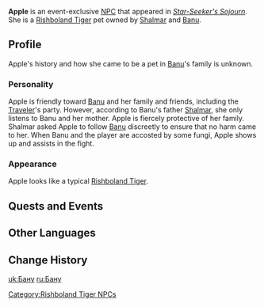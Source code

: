 {{About|the NPC from Star-Seeker's Sojourn|the fruit|Apple}}
{{Character Infobox
|name             = Apple
|type             = Event NPC
|image            = NPC Apple (NPC).png
|region           = Sumeru
|affiliation      = 
}}
'''Apple''' is an event-exclusive [[NPC]] that appeared in ''[[Star-Seeker's Sojourn]]''. She is a [[Rishboland Tiger]] pet owned by [[Shalmar]] and [[Banu]].
<!--
==Location==
{{subst:#tag:gallery|
NPC Location {{subst:PAGENAME}}.png{{subst:!}}{{subst:PAGENAME}}'s location
NPC Location {{subst:PAGENAME}} Context.png{{subst:!}}Additional context
|captionalign=center
}}
-->
==Profile==
Apple's history and how she came to be a pet in [[Banu]]'s family is unknown.

===Personality===
Apple is friendly toward [[Banu]] and her family and friends, including the [[Traveler]]'s party. However, according to Banu's father [[Shalmar]], she only listens to Banu and her mother. Apple is fiercely protective of her family. Shalmar asked Apple to follow [[Banu]] discreetly to ensure that no harm came to her. When Banu and the player are accosted by some fungi, Apple shows up and assists in the fight.

===Appearance===
Apple looks like a typical [[Rishboland Tiger]].

==Quests and Events==
{{Quests and Events}}
<!--
==Trivia==
* -->
==Other Languages==
{{Other Languages
|default_hidden = 1
|en      = Apple
|zhs     = 「苹果」
|zhs_rm  = "Píngguǒ"
|zht     = 「蘋果」
|zht_rm  = "Píngguǒ"
|ja      = 「リンゴ」
|ja_rm   = "Ringo"
|ko      = 「사과」
|ko_rm   = "Sagwa"
|es      = Manzana
|fr      = Pomme
|ru      = Эппл
|th      = แอปเปิล
|th_rm   = Aep-poen
|vi      = "Táo"
|de      = „Apfel“
|id      = Apple
|pt      = Maçã
}}

==Change History==
{{Change History|3.1}}
<!--
==References==
{{Reflist}}
-->
[[Category:Rishboland Tiger NPCs]]

[[uk:Бану]]
[[ru:Бану]]